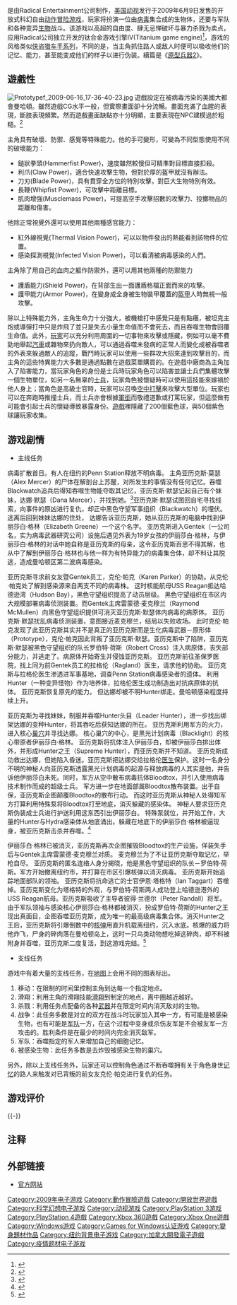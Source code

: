 {{noteTA
|G1=Games
}}
{{Infobox VG
|title = 虐杀原形
| english = Prototype
| image = File: 虐杀原形PC版封面.jpg
|developer = [[Radical_Entertainment|Radical Entertainment]]
|publisher = {{vgrelease|WW|[[动视|动视]]|TW|[[松崗科技|松崗科技]]<ref>{{cite web |title=松崗取得《Prototype》代理權 定名《原型兵器》預定 6 月推出 |url=https://gnn.gamer.com.tw/detail.php?sn=36214 |website=巴哈姆特電玩資訊站 |language=zh-tw |date=2009-04-16}}</ref>}}
|designer = 
|engine = Titanium game engine
|released = Microsoft Windows、PlayStation 3、Xbox 360{{vgrelease|NA|2009年6月9日|AU|2009年6月10日|EU|2009年6月12日|TW|2009年6月13日<ref>{{cite web |title=引爆嗜血虐殺因子《原型兵器》即日上市 美術概念圖釋出 |url=https://gnn.gamer.com.tw/detail.php?sn=37343 |website=巴哈姆特電玩資訊站 |language=zh-tw |date=2009-06-12}}</ref>}}PlayStation 4{{vgrelease|NA|2015年8月11日|PAL|2015年8月19日}}Xbox One{{vgrelease|WW|2015年8月12日}}
|genre = [[动作游戏|动作游戏]]
|modes = [[单人游戏|单人游戏]]
|platforms = [[Microsoft_Windows|Microsoft Windows]]、[[Xbox360|Xbox360]]、[[Xbox_One|Xbox One]]、[[PlayStation_3|PlayStation 3]]、[[PlayStation_4|PlayStation 4]]
}}
{{Vgname|虐杀原形|en=Prototype|cn=虐杀原形|tw=原型兵器}}是由Radical Entertainment公司制作，[[美国动视|美国动视]]发行于2009年6月9日发售的开放式科幻自由[[动作游戏|动作]][[冒险游戏|冒险游戏]]，玩家将扮演一位由[[病毒|病毒]]集合成的生物体，还要与军队和各种变异[[生物|生物]]战斗。该游戏以高超的自由度、肆无忌惮破坏与暴力杀戮为卖点，应用Radical公司独立开发的钛合金游戏引擎IV(Titanium game engine)<ref>{{cite web|url=http://games.sina.com.cn/j/i/2009-02-26/1423161161.shtml|title=虐杀原形游戏介绍|publisher=games.sina.com.cn|date=2009-02-26|accessdate=2009-06-17|archive-date=2019-06-05|archive-url=https://web.archive.org/web/20190605184501/http://games.sina.com.cn/j/i/2009-02-26/1423161161.shtml|dead-url=no}}</ref>，游戏的风格类似[[侠盗猎车手系列|侠盗猎车手系列]]，不同的是，当主角抓住路人或敌人时便可以吸收他们的记忆、能力，甚至能变成他们的样子以进行伪装。續篇是《[[原型兵器2|原型兵器2]]》。

== 遊戲性 ==
[[File:Prototypef_2009-06-16_17-36-40-23.jpg|thumb]]
遊戲設定在被病毒污染的美國大都會曼哈頓。雖然遊戲CG水平一般，但實際畫面卻十分流暢。畫面充滿了血腥的表現，斷肢表現頻繁。然而遊戲畫面缺點亦十分明顯，主要表現在NPC建模過於粗糙。<ref>{{cite web|url=http://www.gamersky.com/news/200906/142566.shtml|title=X360《虐殺原形》評測|publisher=2009-6-9|accessdate=2009-06-17|archive-date=2021-02-04|archive-url=https://web.archive.org/web/20210204005945/https://www.gamersky.com/news/200906/142566.shtml|dead-url=no}}</ref>

主角具有破壞、防禦、感覺等特殊能力。他的手可變形，可變為不同型態使用不同的破壞能力：
* 鎚狀拳頭(Hammerfist Power)，速度雖然較慢但可精準對目標直接扣殺。
* 利爪(Claw Power)，適合快速攻擊生物，但對於厚的盔甲就沒有辦法。
* 刀刃(Blade Power)，具有貫穿全方位的特別攻擊，對巨大生物特別有效。
* 長鞭(Whipfist Power)，可攻擊中距離目標。
* 肌肉增強(Musclemass Power)，可提高空手攻擊招數的攻擊力、投擲物品的距離和傷害。
他除正常視覺外還可以使用其他兩種感官能力：
* 紅外線視覺(Thermal Vision Power)，可以以物件發出的熱能看到該物件的位置。
* 感染探測視覺(Infected Vision Power)，可以看清被病毒感染的人們。
主角除了用自己的血肉之軀作防禦外，還可以用其他兩種的防禦能力
* 護盾能力(Shield Power)，在背部生出一面護盾格檔正面而來的攻擊。
* 護甲能力(Armor Power)，在變身成全身被生物裝甲覆蓋的[[盔甲|盔甲]]人時無視一般攻擊。

除以上特殊能力外，主角生命力十分強大，被機槍打中感覺只是有點癢，被坦克主炮或導彈打中只是炸飛了並只是失去小量生命值而不會死去，而且吞噬生物會回覆生命值。此外，[[玩家|玩家]]可以充分利用周圍的一切事物來攻擊或隱藏，例如可以毫不費勁地舉起[[汽車|汽車]]或雜物來扔向敵人，可以通過吞噬未發病的正常人而變化成被吞噬者的外表來躲過敵人的追蹤，戰鬥時玩家可以使用一些群攻大招來達到攻擊目的，而主角的這些特異能力大多數是通過點數在遊戲菜單購買的。在遊戲中廠商為主角加入了陷害能力，當玩家角色的身份是士兵時玩家角色可以陷害並讓士兵們集體攻擊一個生物單位，如另一名無辜的[[士兵|士兵]]，玩家角色被懷疑時可以使用這技能來嫁禍於他人身上；當角色是高級士官時，玩家可以召喚[[空中打擊|空中打擊]]來攻擊大型單位。玩家也可以在奔跑時推撞士兵，而士兵亦會根據[[軍銜|軍銜]]而敬禮道歉或打罵玩家，但這麼做有可能會引起士兵的懷疑導致暴露身份。[[遊戲|遊戲]]裡隱藏了200個藍色球，與50個紫色球讓玩家收集。

== 游戏剧情 ==

*主线任务
病毒扩散首日。有人在纽约的Penn Station释放不明病毒。 主角亚历克斯·莫瑟（Alex Mercer）的尸体在解剖台上苏醒，对所发生的事情没有任何记忆。吞噬Blackwatch追兵后得知吞噬生物能夺取其记忆，亚历克斯·默瑟记起自己有个妹妹，达娜·默瑟（Dana Mercer），并找到她。<ref>{{cite web|url=http://game.21cn.com/pcgame/guide/2009/06/17/6446518.shtml|title=虐杀原形图文流程攻略|publisher=game.21cn.com|date=2009-06-17|accessdate=2009-06-17|deadurl=yes|archiveurl=https://web.archive.org/web/20090709125645/http://game.21cn.com/pcgame/guide/2009/06/17/6446518.shtml|archivedate=2009-07-09|df=}}</ref>亚历克斯·默瑟试图回自宅寻找线索，向事件的原凶进行复仇，却正中黑色守望军事组织（Blackwatch）的埋伏。逃离后回到妹妹达娜的住处，
达娜告诉亚历克斯，她从亚历克斯的电脑中找到伊丽莎白·格林（Elizabeth Greene）一个这个名字。 亚历克斯进入Gentek（一公司名，实为病毒武器研究公司）设施后遇见外表为19岁女孩的伊丽莎白·格林，与伊丽莎白·格林的对话中她自称是亚历克斯的母亲，这令亚历克斯百思不得其解，也从中了解到伊丽莎白·格林也与他一样为有特异能力的病毒集合体，却不料让其脱逃，造成曼哈顿区第二波病毒感染。

亚历克斯寻求前女友暨Gentek员工，克伦·帕克（Karen Parker）的协助。从克伦·帕克处了解到感染源来自两支不同的病毒株。 这时核能航母USS Reagan抵达哈德逊湾（Hudson Bay），黑色守望组织提高了动员层级。 
黑色守望组织在市区内大规模部署病毒侦测装置。而Gentek主席雷蒙德·麦克穆兰（Raymond McMullen）向黑色守望组织提供可消灭亚历克斯·默瑟体内病毒的病原体。 亚历克斯·默瑟扰乱病毒侦测装置，意图接近麦克穆兰，结局以失败收场。 此时克伦·帕克发现了此亚历克斯其实并不是真正的亚历克斯而是生化病毒武器－原形体（Prototype），克伦·帕克因此背叛了亚历克斯·默瑟。亚历克斯中了陷阱，亚历克斯·默瑟被黑色守望组织的队长罗伯特·荷斯（Robert Cross）注入病原体，丧失部分能力，并逃走了。病原体开始寄生并侵蚀亚历克斯。 亚历克斯前往圣保罗医院，找上同为前Gentek员工的拉格伦（Ragland）医生，请求他的协助。 亚历克斯与拉格伦医生渗透进军事基地，调查Penn Station病毒感染者的遗体。 利用Hunter（一种变异怪物）作为培养体，拉格伦医生成功制造出对抗病原体的抗体。 亚历克斯恢复原先的能力。 但达娜却被不明Hunter绑走。曼哈顿感染程度持续上升。 

亚历克斯为寻找妹妹，制服并吞噬Hunter头目（Leader Hunter），进一步找出绑架达娜的变种Hunter，将其吞吃后获知达娜的所在。 亚历克斯利用军方的火力，进入核心[[巢穴|巢穴]]并寻找达娜。 核心巢穴的中心，是黑光计划病毒（Blacklight）的核心带原者伊丽莎白·格林。 亚历克斯将抗体注入伊丽莎白，却被伊丽莎白排出体外，并形成Hunter之王（Supreme Hunter），而亚历克斯并不知道。 亚历克斯成功救出达娜，但她陷入昏迷。亚历克斯把达娜交给拉格伦[[医生|医生]]保护。这时一名身分不明的神秘人向亚历克斯透露黑光计划病毒的起源与释放病毒的人其实是他，并告诉他伊丽莎白未死。同时，军方从空中散布病毒抗体Bloodtox，并引入使用病毒技术制作而成的超级士兵。 军方进一步在地面部属Bloodtox散布装置。出于自保，亚历克斯企图颠覆Bloodtox的散布行动。 而这时亚历克斯从神秘人处得知军方打算利用特殊泵将Bloodtox打至地底，消灭躲藏的感染体。 神秘人要求亚历克斯伪装成士兵进行护送利用这东西引出伊丽莎白。 特殊泵就位，并开始工作，大量的Hunter与Hydra感染体从地底涌出。躲藏在地底下的伊丽莎白·格林被逼现身，被亚历克斯击杀并吞噬。<ref>{{cite web|url=http://game.21cn.com/console/ps3/guide/2009/06/17/6445990.shtml|title=虐杀原形个人心得评测|publisher=game.21cn.com|date=2009-06-17|accessdate=2009-06-17|archive-date=2015-04-15|archive-url=https://web.archive.org/web/20150415165513/http://game.21cn.com/console/ps3/guide/2009/06/17/6445990.shtml|dead-url=yes}}</ref>

伊丽莎白·格林已被消灭，亚历克斯再次企图摧毁Bloodtox的生产设施，佯装失手后与Gentek主席雷蒙德·麦克穆兰对质。 麦克穆兰为了不让亚历克斯夺取记忆，举枪自尽。 亚历克斯的匿名连络人身分揭晓，他是黑色守望组织的队长－罗伯特·荷斯。军方开始撤离纽约市，并打算在市区引爆核弹以消灭病毒。 亚历克斯开始追踪地面部队的领袖。 亚历克斯将抗命逃亡的士官伊恩·塔格特（Ian Taggart）吞噬掉。亚历克斯变化为塔格特的外观，与罗伯特·荷斯两人成功登上哈德逊港外的USS Reagan航母。亚历克斯吸收了主导者彼得·兰德尔（Peter Randall）将军。由于军队领袖与感染核心伊丽莎白·格林都被消灭，扮成罗伯特·荷斯的Hunter之王现出真面目，企图吞噬亚历克斯，成为唯一的最高级病毒集合体。消灭Hunter之王后，亚历克斯将引爆倒数中的[[核弹|核弹]]用直升机载离纽约，沉入水底。核爆的威力将他炸飞，尸身的碎肉落在曼哈顿岛上，这时一只鸟类动物想吃掉这碎肉，却不料被附身并吞噬，亚历克斯二度复活，到这游戏完结。<ref>{{cite web|url=http://xbox360.ign.com/articles/992/992950p1.html|title=Prototype Review|publisher=xbox360.ign.com|date=2009-06-09|accessdate=2009-06-17|archive-date=2012-07-19|archive-url=https://web.archive.org/web/20120719032249/http://xbox360.ign.com/articles/992/992950p1.html|dead-url=no}}</ref>
*支线任务
游戏中有着大量的支线任务，在[[地图|地图]]上会用不同的图表标出。
#移动：在限制的时间里控制主角到达每一个指定地点。
#滑翔：利用主角的滑翔技能[[滑翔|滑翔]]到制定的地点，离中圈越近越好。
#杀戮：利用任务点配备的各种[[武器|武器]]并在限定时间内消灭敌对的生物。
#战争：此任务多数是对立的双方在战斗时玩家加入其中一方，有可能是被感染生物，也有可能是[[军队|军队]]一方，在这个过程中变身或杀伤友军是不会被友军一方攻击的。胜利条件是在最少的时间内完全消灭敌军。
#军队：吞噬指定的军人来增加自己的细胞记忆。
#被感染生物：此任务多数是去炸毁被感染生物的巢穴。
另外，除以上支线任务外，玩家还可以控制角色通过不断吞噬拥有关于角色身世[[记忆|记忆]]的路人来触发对已背叛的前女友克伦·帕克进行复仇的任务。

== 游戏评价 ==
{{VG Reviews
|state = collapsed
|1UP=B-<ref>{{cite news|title=''Prototype'' Review|url=http://www.1up.com/do/reviewPage?cId=3174734|first=Garnett|last=Lee|date=2009-06-10|publisher=[[1UP.com|1UP.com]]|accessdate=2009-06-15}}</ref>
|MC=80% (24 reviews)<ref name="mcps3">{{Cite web|title=''Prototype'' PS3 Reviews|url=http://www.metacritic.com/games/platforms/ps3/prototype|accessdate=2009-06-15|publisher=[[Metacritic|Metacritic]]|archive-date=2010-03-04|archive-url=https://web.archive.org/web/20100304140947/http://www.metacritic.com/games/platforms/ps3/prototype|dead-url=no}}</ref>(PS3)<br />
77% (42 reviews)<ref name="mc360">{{Cite web|title=''Prototype'' Xbox 360 Reviews|url=http://www.metacritic.com/games/platforms/xbox360/prototype|accessdate=2009-06-17|publisher=[[Metacritic|Metacritic]]|archive-date=2010-02-11|archive-url=https://web.archive.org/web/20100211144200/http://www.metacritic.com/games/platforms/xbox360/prototype|dead-url=no}}</ref>(360)<br />
81% (16 reviews)<ref name="mcPC">{{Cite web|title=''Prototype'' PC Reviews|url=http://www.metacritic.com/games/platforms/pc/prototype|accessdate=2009-06-17|publisher=[[Metacritic|Metacritic]]|archive-date=2010-02-23|archive-url=https://web.archive.org/web/20100223210436/http://www.metacritic.com/games/platforms/pc/prototype|dead-url=no}}</ref>(PC)
|GR=81.82% (20 reviews)<ref name="grps3">{{Cite web|title=''Prototype'' PS3 Reviews|url=http://www.gamerankings.com/ps3/942350-prototype/index.html|accessdate=2009-06-19|publisher=[[GameRankings|GameRankings]]|archive-date=2019-12-09|archive-url=https://web.archive.org/web/20191209014445/https://www.gamerankings.com/ps3/942350-prototype/index.html|dead-url=no}}</ref>(PS3)<br />
79.47% (31 reviews)<ref name="gr360">{{Cite web|title=''Prototype'' Xbox 360 Reviews|url=http://www.gamerankings.com/xbox360/942351-prototype/index.html|accessdate=2009-06-19|publisher=[[GameRankings|GameRankings]]|archive-date=2019-12-09|archive-url=https://web.archive.org/web/20191209014459/https://www.gamerankings.com/xbox360/942351-prototype/index.html|dead-url=no}}</ref>(360)<br />
87.27% (11 reviews)<ref name="grPC">{{Cite web|title=''Prototype'' PC Reviews|url=http://www.gamerankings.com/pc/942352-prototype/index.html|accessdate=2009-06-19|publisher=[[GameRankings|GameRankings]]|archive-date=2019-12-09|archive-url=https://web.archive.org/web/20191209014510/https://www.gamerankings.com/pc/942352-prototype/index.html|dead-url=no}}</ref>(PC)
|GameRev=C+<ref name="gamerev">{{cite news|title=''Prototype'' Review|url=http://www.gamerevolution.com/review/xbox360/prototype|first=Jesse|last=Costantino|date=2009-06-15|publisher=[[Game_Revolution|Game Revolution]]|accessdate=2009-06-16|archive-url=https://www.webcitation.org/66EAtg0Us?url=http://www.gamerevolution.com/review/prototype|archive-date=2012-03-17|dead-url=yes}}</ref>
|IGN=7.5/10<ref name="ignreview">{{cite news|title=''Prototype'' Review|url=http://ps3.ign.com/articles/993/993690p1.html|first=Erik|last=Brudvig|date=2009-06-10|publisher=[[IGN|IGN]]|accessdate=2009-06-15|archive-date=2012-03-17|archive-url=https://www.webcitation.org/66EAo711l?url=http://ps3.ign.com/articles/993/993690p1.html|dead-url=no}}</ref>
|GSpot=8.5/10<ref name="GameSpot Review">{{cite news|title=Prototype Review - GameSpot|url=http://www.gamespot.com/xbox360/action/prototype/review.html|first=Justin|last=Calvert|date=2009-06-11|publisher=[[GameSpot|GameSpot]]|accessdate=2009-06-20|archive-date=2012-03-17|archive-url=https://www.webcitation.org/66EAlB3My?url=http://www.gamespot.com/prototype/reviews/prototype-review-6211887/|dead-url=no}}</ref>
|VG=7/10<ref>{{cite news|title=''Prototype'' Xbox 360 Review|url=http://www.videogamer.com/xbox360/prototype/review.html|first=Tom|last=Orry|date=2009-06-15|publisher=[[VideoGamer.com|VideoGamer.com]]|accessdate=2009-06-15|deadurl=yes|archiveurl=https://web.archive.org/web/20110717202334/http://www.videogamer.com/xbox360/prototype/review.html|archivedate=2011-07-17|df=}}</ref>
|GI=7.25/10<ref name="gireview">{{cite news|title=''Prototype'' Review|url=http://www.gameinformer.com/NR/exeres/4FE2551B-856D-45C1-B717-FA978B0F57F0.htm|first=Andrew|last=Reiner|publisher=[[Game_Informer|Game Informer]]|accessdate=2009-06-17|archive-date=2009-06-14|archive-url=https://web.archive.org/web/20090614062050/http://www.gameinformer.com/NR/exeres/4FE2551B-856D-45C1-B717-FA978B0F57F0.htm|dead-url=no}}</ref>
|GT=8.6/10<ref>{{cite news|title=''Prototype'' Review|url=http://www.gametrailers.com/video/review-hd-prototype/51502=[[gametrailers.com|gametrailers.com]]|accessdate=2009-06-21|archive-date=2012-03-17|archive-url=https://www.webcitation.org/66EAmhHov?url=http://www.gametrailers.com/video/review-hd-prototype/51502=|dead-url=no}}</ref>
}}
{{-}}

== 注释 ==
{{reflist|2}}

== 外部链接 ==
* [http://cdn.prototypegame.com/prototype/us/index.html 官方网站] {{Wayback|url=http://cdn.prototypegame.com/prototype/us/index.html |date=20120121030540 }}

{{DEFAULTSORT:Prototype}}
[[Category:2009年电子游戏|Category:2009年电子游戏]]
[[Category:動作冒險遊戲|Category:動作冒險遊戲]]
[[Category:開放世界遊戲|Category:開放世界遊戲]]
[[Category:科学幻想电子游戏|Category:科学幻想电子游戏]]
[[Category:动视游戏|Category:动视游戏]]
[[Category:PlayStation_3游戏|Category:PlayStation 3游戏]]
[[Category:PlayStation_4遊戲|Category:PlayStation 4遊戲]]
[[Category:Xbox_360遊戲|Category:Xbox 360遊戲]]
[[Category:Xbox_One遊戲|Category:Xbox One遊戲]]
[[Category:Windows游戏|Category:Windows游戏]]
[[Category:Games_for_Windows认证游戏|Category:Games for Windows认证游戏]]
[[Category:變身題材作品|Category:變身題材作品]]
[[Category:纽约背景电子游戏|Category:纽约背景电子游戏]]
[[Category:加拿大開發電子遊戲|Category:加拿大開發電子遊戲]]
[[Category:疫情题材电子游戏|Category:疫情题材电子游戏]]